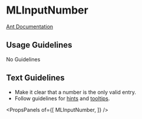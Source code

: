 
# MLInputNumber

[Ant Documentation](https://3x.ant.design/components/input-number)

## Usage Guidelines
No Guidelines

## Text Guidelines
* Make it clear that a number is the only valid entry.
* Follow guidelines for [hints](0-Welcome.md#hints) and [tooltips](http://marklogic-ui-component-library.eng.marklogic.com/?path=/docs/data-display-mltooltip--basic).



<PropsPanels of={[
  MLInputNumber,
]} />
